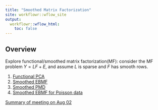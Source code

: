```yaml
---
title: "Smoothed Matrix Factorization"
site: workflowr::wflow_site
output:
  workflowr::wflow_html:
    toc: false
---
```


## Overview 

Explore functional/smoothed matrix factorization(MF): consider the MF problem $Y = LF+E$, and assume $L$ is sparse and $F$ has smooth rows.

1. [Functional PCA](fpca.html)
2. [Smoothed EBMF](SmoothMF.html)
3. [Smoothed PMD](SmoothPMD.html)
4. [Smoothed EBMF for Poisson data](SmoothMFpoisson2.html)

[Summary of meeting on Aug 02](Meeting0802.html)
